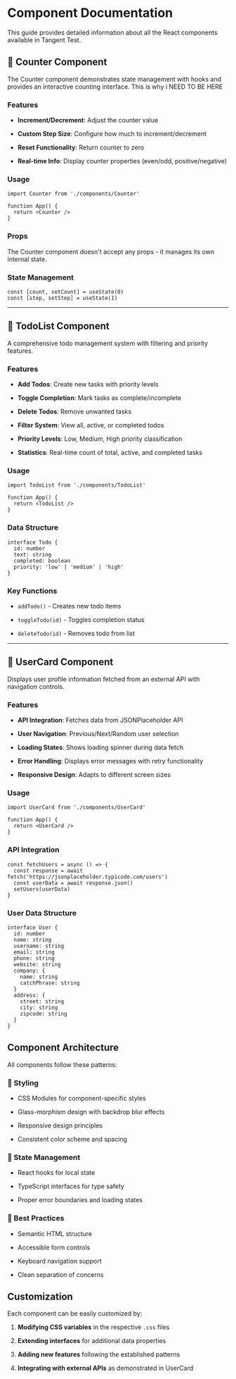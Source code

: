 # Component Documentation

This guide provides detailed information about all the React components available in Tangent Test.

## 🔢 Counter Component

The Counter component demonstrates state management with hooks and provides an interactive counting interface. This is why i NEED TO BE HERE

### Features

*   **Increment/Decrement**: Adjust the counter value
    
*   **Custom Step Size**: Configure how much to increment/decrement
    
*   **Reset Functionality**: Return counter to zero
    
*   **Real-time Info**: Display counter properties (even/odd, positive/negative)
    

### Usage

```tsx
import Counter from './components/Counter'

function App() {
  return <Counter />
}

```

### Props

The Counter component doesn't accept any props - it manages its own internal state.

### State Management

```tsx
const [count, setCount] = useState(0)
const [step, setStep] = useState(1)

```

* * *

## 📝 TodoList Component

A comprehensive todo management system with filtering and priority features.

### Features

*   **Add Todos**: Create new tasks with priority levels
    
*   **Toggle Completion**: Mark tasks as complete/incomplete
    
*   **Delete Todos**: Remove unwanted tasks
    
*   **Filter System**: View all, active, or completed todos
    
*   **Priority Levels**: Low, Medium, High priority classification
    
*   **Statistics**: Real-time count of total, active, and completed tasks
    

### Usage

```tsx
import TodoList from './components/TodoList'

function App() {
  return <TodoList />
}

```

### Data Structure

```tsx
interface Todo {
  id: number
  text: string
  completed: boolean
  priority: 'low' | 'medium' | 'high'
}

```

### Key Functions

*   `addTodo()` - Creates new todo items
    
*   `toggleTodo(id)` - Toggles completion status
    
*   `deleteTodo(id)` - Removes todo from list
    

* * *

## 👤 UserCard Component

Displays user profile information fetched from an external API with navigation controls.

### Features

*   **API Integration**: Fetches data from JSONPlaceholder API
    
*   **User Navigation**: Previous/Next/Random user selection
    
*   **Loading States**: Shows loading spinner during data fetch
    
*   **Error Handling**: Displays error messages with retry functionality
    
*   **Responsive Design**: Adapts to different screen sizes
    

### Usage

```tsx
import UserCard from './components/UserCard'

function App() {
  return <UserCard />
}

```

### API Integration

```tsx
const fetchUsers = async () => {
  const response = await fetch('https://jsonplaceholder.typicode.com/users')
  const userData = await response.json()
  setUsers(userData)
}

```

### User Data Structure

```tsx
interface User {
  id: number
  name: string
  username: string
  email: string
  phone: string
  website: string
  company: {
    name: string
    catchPhrase: string
  }
  address: {
    street: string
    city: string
    zipcode: string
  }
}

```

## Component Architecture

All components follow these patterns:

### 🎨 Styling

*   CSS Modules for component-specific styles
    
*   Glass-morphism design with backdrop blur effects
    
*   Responsive design principles
    
*   Consistent color scheme and spacing
    

### 🔄 State Management

*   React hooks for local state
    
*   TypeScript interfaces for type safety
    
*   Proper error boundaries and loading states
    

### 🎯 Best Practices

*   Semantic HTML structure
    
*   Accessible form controls
    
*   Keyboard navigation support
    
*   Clean separation of concerns
    

## Customization

Each component can be easily customized by:

1.  **Modifying CSS variables** in the respective `.css` files
    
2.  **Extending interfaces** for additional data properties
    
3.  **Adding new features** following the established patterns
    
4.  **Integrating with external APIs** as demonstrated in UserCard